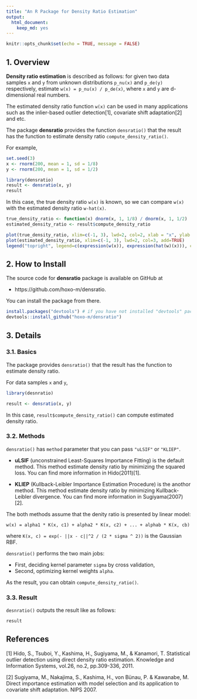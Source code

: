 ```yaml
---
title: "An R Package for Density Ratio Estimation"
output: 
  html_document:
    keep_md: yes
---
```


```r
knitr::opts_chunk$set(echo = TRUE, message = FALSE)
```

## 1. Overview

**Density ratio estimation** is described as follows: for given two data samples `x` and `y` from unknown distributions `p_nu(x)` and `p_de(y)` respectively, estimate `w(x) = p_nu(x) / p_de(x)`, where `x` and `y` are d-dimensional real numbers.

The estimated density ratio function `w(x)` can be used in many applications such as the inlier-based outlier detection[1], covariate shift adaptation[2] and etc.

The package **densratio** provides the function `densratio()` that the result has the function to estimate density ratio `compute_density_ratio()`.

For example, 

```r
set.seed(3)
x <- rnorm(200, mean = 1, sd = 1/8)
y <- rnorm(200, mean = 1, sd = 1/2)

library(densratio)
result <- densratio(x, y)
result
```

In this case, the true density ratio `w(x)` is known, so we can compare `w(x)` with the estimated density ratio `w-hat(x)`.

```r
true_density_ratio <- function(x) dnorm(x, 1, 1/8) / dnorm(x, 1, 1/2)
estimated_density_ratio <- result$compute_density_ratio

plot(true_density_ratio, xlim=c(-1, 3), lwd=2, col=2, xlab = "x", ylab = "density ratio")
plot(estimated_density_ratio, xlim=c(-1, 3), lwd=2, col=3, add=TRUE)
legend("topright", legend=c(expression(w(x)), expression(hat(w)(x))), col=2:3, lty=1, lwd=2, pch=NA)
```

## 2. How to Install

The source code for **densratio** package is available on GitHub at

- https://github.com/hoxo-m/densratio.

You can install the package from there.

```r
install.packages("devtools") # if you have not installed "devtools" package
devtools::install_github("hoxo-m/densratio")
```

## 3. Details

### 3.1. Basics

The package provides `densratio()` that the result has the function to estimate density ratio.

For data samples `x` and `y`,

```r
library(desnratio)

result <- densratio(x, y)
```

In this case, `result$compute_density_ratio()` can compute estimated density ratio.

### 3.2. Methods

`densratio()` has `method` parameter that you can pass `"uLSIF"` or `"KLIEP"`.

- **uLSIF** (unconstrained Least-Squares Importance Fitting) is the default method.
This method estimate density ratio by minimizing the squared loss.
You can find more information in Hido(2011)[1].

- **KLIEP** (Kullback-Leibler Importance Estimation Procedure) is the anothor method.
This method estimate density ratio by minimizing Kullback-Leibler divergence.
You can find more information in Sugiyama(2007)[2].

The both methods assume that the denity ratio is presented by linear model: 

`w(x) = alpha1 * K(x, c1) + alpha2 * K(x, c2) + ... + alphab * K(x, cb)`

where `K(x, c) = exp(- ||x - c||^2 / (2 * sigma ^ 2))` is the Gaussian RBF.

`densratio()` performs the two main jobs:

- First, deciding kernel parameter `sigma` by cross validation,
- Second, optimizing kernel weights `alpha`.

As the result, you can obtain `compute_density_ratio()`.

### 3.3. Result

`desnratio()` outputs the result like as follows:

```r
result
```




## References

[1] Hido, S., Tsuboi, Y., Kashima, H., Sugiyama, M., & Kanamori, T. 
Statistical outlier detection using direct density ratio estimation. 
Knowledge and Information Systems, vol.26, no.2, pp.309-336, 2011. 

[2] Sugiyama, M., Nakajima, S., Kashima, H., von Bünau, P. & Kawanabe, M. 
Direct importance estimation with model selection and its application to covariate shift adaptation. NIPS 2007.
